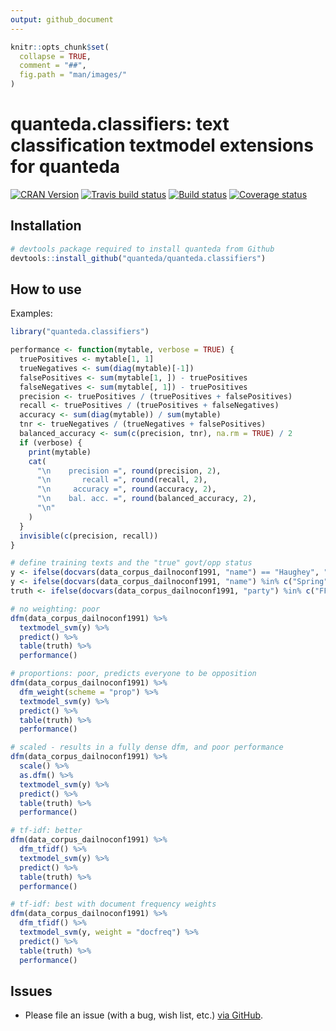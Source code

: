 ```yaml
---
output: github_document
---
```


```r
knitr::opts_chunk$set(
  collapse = TRUE,
  comment = "##",
  fig.path = "man/images/"
)
```

# quanteda.classifiers: text classification textmodel extensions for quanteda

[![CRAN Version](https://www.r-pkg.org/badges/version/quanteda.classifiers)](https://CRAN.R-project.org/package=quanteda.classifiers)
[![Travis build status](https://travis-ci.org/quanteda/quanteda.classifiers.svg?branch=master)](https://travis-ci.org/quanteda/quanteda.classifiers)
[![Build status](https://ci.appveyor.com/api/projects/status/l80oet8swj2q6h4y/branch/master?svg=true)](https://ci.appveyor.com/project/kbenoit/quanteda-svm/branch/master)
[![Coverage status](https://codecov.io/gh/quanteda/quanteda.classifiers/branch/master/graph/badge.svg)](https://codecov.io/github/quanteda/quanteda.classifiers?branch=master)


## Installation

```r
# devtools package required to install quanteda from Github 
devtools::install_github("quanteda/quanteda.classifiers") 
```

## How to use

Examples:

```r
library("quanteda.classifiers")

performance <- function(mytable, verbose = TRUE) {
  truePositives <- mytable[1, 1]
  trueNegatives <- sum(diag(mytable)[-1])
  falsePositives <- sum(mytable[1, ]) - truePositives
  falseNegatives <- sum(mytable[, 1]) - truePositives
  precision <- truePositives / (truePositives + falsePositives)
  recall <- truePositives / (truePositives + falseNegatives)
  accuracy <- sum(diag(mytable)) / sum(mytable)
  tnr <- trueNegatives / (trueNegatives + falsePositives)
  balanced_accuracy <- sum(c(precision, tnr), na.rm = TRUE) / 2
  if (verbose) {
    print(mytable)
    cat(
      "\n    precision =", round(precision, 2),
      "\n       recall =", round(recall, 2),
      "\n     accuracy =", round(accuracy, 2),
      "\n    bal. acc. =", round(balanced_accuracy, 2),
      "\n"
    )
  }
  invisible(c(precision, recall))
}

# define training texts and the "true" govt/opp status
y <- ifelse(docvars(data_corpus_dailnoconf1991, "name") == "Haughey", "Govt", NA)
y <- ifelse(docvars(data_corpus_dailnoconf1991, "name") %in% c("Spring", "deRossa"), "Opp", y)
truth <- ifelse(docvars(data_corpus_dailnoconf1991, "party") %in% c("FF", "PD"), "Govt", "Opp")

# no weighting: poor
dfm(data_corpus_dailnoconf1991) %>%
  textmodel_svm(y) %>%
  predict() %>%
  table(truth) %>%
  performance()

# proportions: poor, predicts everyone to be opposition
dfm(data_corpus_dailnoconf1991) %>%
  dfm_weight(scheme = "prop") %>%
  textmodel_svm(y) %>%
  predict() %>%
  table(truth) %>%
  performance()

# scaled - results in a fully dense dfm, and poor performance
dfm(data_corpus_dailnoconf1991) %>%
  scale() %>%
  as.dfm() %>%
  textmodel_svm(y) %>%
  predict() %>%
  table(truth) %>%
  performance()

# tf-idf: better
dfm(data_corpus_dailnoconf1991) %>%
  dfm_tfidf() %>%
  textmodel_svm(y) %>%
  predict() %>%
  table(truth) %>%
  performance()

# tf-idf: best with document frequency weights
dfm(data_corpus_dailnoconf1991) %>%
  dfm_tfidf() %>%
  textmodel_svm(y, weight = "docfreq") %>%
  predict() %>%
  table(truth) %>%
  performance()
```

## Issues

*  Please file an issue (with a bug, wish list, etc.) [via GitHub](https://github.com/quanteda/quanteda.classifiers/issues).


